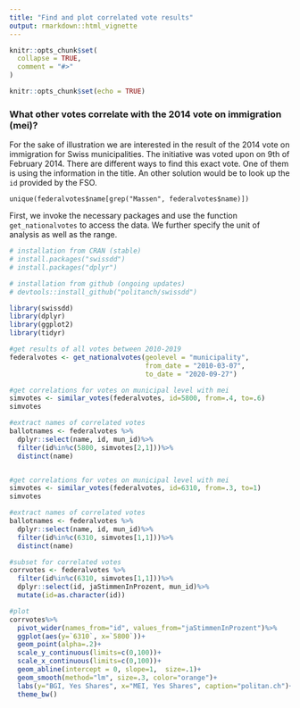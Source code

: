 ```yaml
---
title: "Find and plot correlated vote results"
output: rmarkdown::html_vignette
---
```


```r
knitr::opts_chunk$set(
  collapse = TRUE,
  comment = "#>"
)
```

```r
knitr::opts_chunk$set(echo = TRUE)
```


### What other votes correlate with the 2014 vote on immigration (mei)?

For the sake of illustration we are interested in the result of the 2014 vote on immigration for Swiss municipalities. The initiative was voted upon on 9th of February 2014. There are different ways to find this exact vote. One of them is using the information in the title. An other solution would be to look up the `id` provided by the FSO. 

`unique(federalvotes$name[grep("Massen", federalvotes$name)])`

First, we invoke the necessary packages and use the function `get_nationalvotes` to access the data. We further specify the unit of analysis as well as the range.


```r
# installation from CRAN (stable)
# install.packages("swissdd")
# install.packages("dplyr")

# installation from github (ongoing updates)
# devtools::install_github("politanch/swissdd")

library(swissdd)
library(dplyr)
library(ggplot2)
library(tidyr)

#get results of all votes between 2010-2019
federalvotes <- get_nationalvotes(geolevel = "municipality", 
                                  from_date = "2010-03-07", 
                                  to_date = "2020-09-27")

#get correlations for votes on municipal level with mei
simvotes <- similar_votes(federalvotes, id=5800, from=.4, to=.6)
simvotes

#extract names of correlated votes
ballotnames <- federalvotes %>%
  dplyr::select(name, id, mun_id)%>%
  filter(id%in%c(5800, simvotes[2,1]))%>%
  distinct(name)


#get correlations for votes on municipal level with mei
simvotes <- similar_votes(federalvotes, id=6310, from=.3, to=1)
simvotes

#extract names of correlated votes
ballotnames <- federalvotes %>%
  dplyr::select(name, id, mun_id)%>%
  filter(id%in%c(6310, simvotes[1,1]))%>%
  distinct(name)

#subset for correlated votes
corrvotes <- federalvotes %>% 
  filter(id%in%c(6310, simvotes[1,1]))%>%
  dplyr::select(id, jaStimmenInProzent, mun_id)%>%
  mutate(id=as.character(id))

#plot
corrvotes%>%
  pivot_wider(names_from="id", values_from="jaStimmenInProzent")%>%
  ggplot(aes(y=`6310`, x=`5800`))+
  geom_point(alpha=.2)+
  scale_y_continuous(limits=c(0,100))+
  scale_x_continuous(limits=c(0,100))+
  geom_abline(intercept = 0, slope=1,  size=.1)+
  geom_smooth(method="lm", size=.3, color="orange")+
  labs(y="BGI, Yes Shares", x="MEI, Yes Shares", caption="politan.ch")+
  theme_bw()

```
